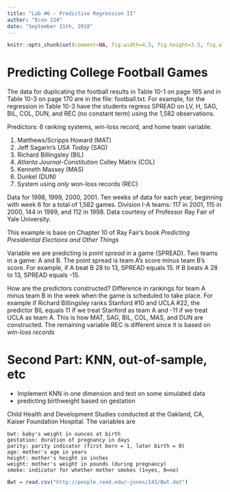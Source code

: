 ```yaml
---
title: "Lab #6 - Predictive Regression II"
author: "Econ 224"
date: "September 11th, 2018"
---
```


<!-- knitr global options -->
```r
knitr::opts_chunk$set(comment=NA, fig.width=4.5, fig.height=3.5, fig.align = 'center')
```

# Predicting College Football Games


  The data for duplicating the football results in Table 10-1 on page 165 and in Table 10-3 on page 170 are in the file: football.txt. For example, for the regression in Table 10-3 have the students regress SPREAD on LV, H, SAG, BIL, COL, DUN, and REC (no constant term) using the 1,582 observations. 

Predictors: 6 ranking systems, win-loss record, and home team variable.

1. Matthews/Scripps Howard (MAT)
2. Jeff Sagarin's *USA Today* (SAG)
3. Richard Billingsley (BIL)
4. *Atlanta Journal-Constitution* Colley Matrix (COL)
5. Kenneth Massey (MAS)
6. Dunkel (DUN)
7. System using *only* won-loss records (REC)

Data for 1998, 1999, 2000, 2001. Ten weeks of data for each year, beginning with week 6 for a total of 1,582 games.
Division I-A teams: 117 in 2001, 115 in 2000, 144 in 1999, and 112 in 1998.
Data courtesy of Professor Ray Fair of Yale University.

This example is base on Chapter 10 of Ray Fair's book *Predicting Presidential Elections and Other Things*

Variable we are predicting is *point spread* in a game (SPREAD).
Two teams in a game: A and B.
The point spread is team A's score minus team B's score.
For example, if A beat B 28 to 13, SPREAD equals 15.
If B beats A 28 to 13, SPREAD equals -15.

How are the predictors constructed?
Difference in rankings for team A minus team B in the week when the game is scheduled to take place.
For example if Richard Billingsley ranks Stanford \#10 and UCLA \#22, the predictor BIL equals 11 if we treat Stanford as team A and -11 if we treat UCLA as team A.
This is how MAT, SAG, BIL, COL, MAS, and DUN are constructed.
The remaining variable REC is different since it is based on *win-loss records*

# Second Part: KNN, out-of-sample, etc
- Implement KNN in one dimension and test on some simulated data
- predicting birthweight based on gestation


Child Health and Development Studies conducted at the Oakland, CA, Kaiser Foundation Hospital. The variables are

    bwt: baby's weight in ounces at birth
    gestation: duration of pregnancy in days
    parity: parity indicator (first born = 1, later birth = 0)
    age: mother's age in years
    height: mother's height in inches
    weight: mother's weight in pounds (during pregnancy)
    smoke: indicator for whether mother smokes (1=yes, 0=no) 
```r
Bwt = read.csv("http://people.reed.edu/~jones/141/Bwt.dat")
```


